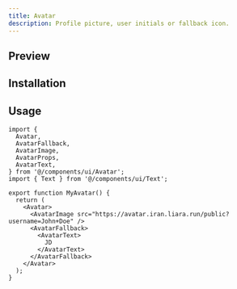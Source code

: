 ```yaml
---
title: Avatar
description: Profile picture, user initials or fallback icon.
---
```



## Preview

<ComponentPreview name="Avatar" />


## Installation

<ItemInstallationDoc name="Avatar" />


## Usage

```tsx title="MyAvatar.tsx"
import {
  Avatar,
  AvatarFallback,
  AvatarImage,
  AvatarProps,
  AvatarText,
} from '@/components/ui/Avatar';
import { Text } from '@/components/ui/Text';

export function MyAvatar() {
  return (
    <Avatar>
      <AvatarImage src="https://avatar.iran.liara.run/public?username=John+Doe" />
      <AvatarFallback>
        <AvatarText>
          JD
        </AvatarText>
      </AvatarFallback>
    </Avatar>
  );
}
```